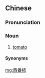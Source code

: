==Chinese==
{{zh-forms|type=12}}

===Pronunciation===
{{zh-pron
|j=xi1 fan1 si3
|cat=n
}}

===Noun===
{{zh-noun}}

# {{lb|zh|Jin}} [[tomato]]

====Synonyms====
{{zh-dial|番茄}}

[[mg:西番柿]]